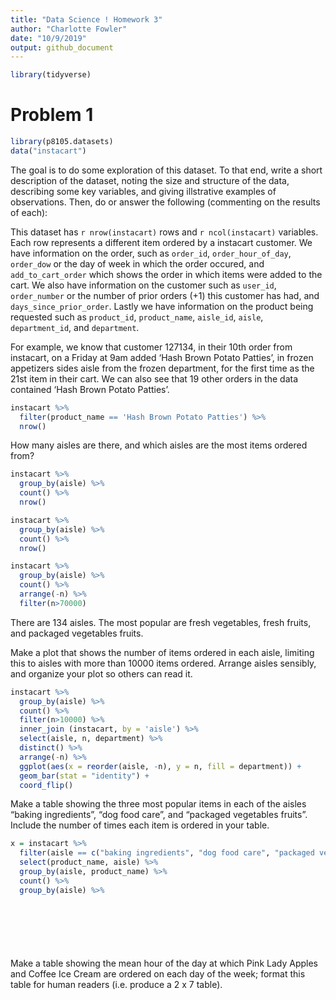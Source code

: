 ```yaml
---
title: "Data Science ! Homework 3"
author: "Charlotte Fowler"
date: "10/9/2019"
output: github_document
---
```


```r
library(tidyverse)
```


# Problem 1 

```r
library(p8105.datasets)
data("instacart")
```

The goal is to do some exploration of this dataset. To that end, write a short description of the dataset, noting the size and structure of the data, describing some key variables, and giving illstrative examples of observations. Then, do or answer the following (commenting on the results of each):


This dataset has `r nrow(instacart)` rows and `r ncol(instacart)` variables. Each row represents a different item ordered by a instacart customer. 
We have information on the order, such as `order_id`, `order_hour_of_day`, `order_dow` or the day of week in which the order occured, and `add_to_cart_order` which shows the order in which items were added to the cart. 
We also have information on the customer such as `user_id`, `order_number` or the number of prior orders (+1) this customer has had, and `days_since_prior_order`. 
Lastly we have information on the product being requested such as `product_id`, `product_name`, `aisle_id`, `aisle`, `department_id`,  and `department`. 

For example, we know that customer 127134, in their 10th order from instacart, on a Friday at 9am added 'Hash Brown Potato Patties', in frozen appetizers sides aisle from the frozen department, for the first time as the 21st item in their cart. We can also see that 19 other orders in the data contained 'Hash Brown Potato Patties'.  

```r
instacart %>% 
  filter(product_name == 'Hash Brown Potato Patties') %>% 
  nrow()
```

How many aisles are there, and which aisles are the most items ordered from?

```r
instacart %>% 
  group_by(aisle) %>% 
  count() %>% 
  nrow() 
```
```r
instacart %>% 
  group_by(aisle) %>% 
  count() %>% 
  nrow()
```


```r
instacart %>% 
  group_by(aisle) %>% 
  count() %>% 
  arrange(-n) %>% 
  filter(n>70000)
```
There are 134 aisles. The most popular are fresh vegetables, fresh fruits, and packaged vegetables fruits. 


Make a plot that shows the number of items ordered in each aisle, limiting this to aisles with more than 10000 items ordered. Arrange aisles sensibly, and organize your plot so others can read it.

```r
instacart %>% 
  group_by(aisle) %>% 
  count() %>% 
  filter(n>10000) %>% 
  inner_join (instacart, by = 'aisle') %>% 
  select(aisle, n, department) %>% 
  distinct() %>% 
  arrange(-n) %>% 
  ggplot(aes(x = reorder(aisle, -n), y = n, fill = department)) +
  geom_bar(stat = "identity") +
  coord_flip() 

```




Make a table showing the three most popular items in each of the aisles “baking ingredients”, “dog food care”, and “packaged vegetables fruits”. Include the number of times each item is ordered in your table.
```r
x = instacart %>% 
  filter(aisle == c("baking ingredients", "dog food care", "packaged vegetables fruits" )) %>% 
  select(product_name, aisle) %>%   
  group_by(aisle, product_name) %>% 
  count() %>% 
  group_by(aisle) %>% 
  
  



  
```


Make a table showing the mean hour of the day at which Pink Lady Apples and Coffee Ice Cream are ordered on each day of the week; format this table for human readers (i.e. produce a 2 x 7 table).

